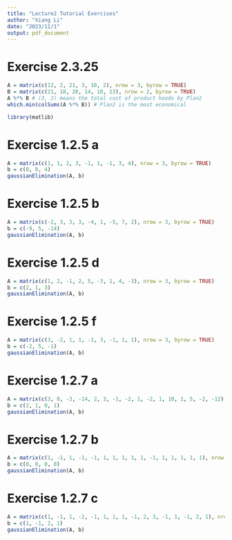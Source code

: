 ```yaml
---
title: "Lecture2 Tutorial Exercises"
author: "Xiang Li"
date: "2023/11/1"
output: pdf_document
---
```

# Exercise 2.3.25
```r
A = matrix(c(12, 2, 21, 3, 10, 2), nrow = 3, byrow = TRUE)
B = matrix(c(21, 18, 20, 14, 10, 13), nrow = 2, byrow = TRUE)
A %*% B # (3, 2) means the total cost of product hoods by Plan2
which.min(colSums(A %*% B)) # Plan2 is the most economical
```
```r
library(matlib)
```
# Exercise 1.2.5 a
```r
A = matrix(c(1, 1, 2, 3, -1, 1, -1, 3, 4), nrow = 3, byrow = TRUE)
b = c(8, 0, 4)
gaussianElimination(A, b)
```
# Exercise 1.2.5 b
```r
A = matrix(c(-2, 3, 3, 3, -4, 1, -5, 7, 2), nrow = 3, byrow = TRUE)
b = c(-9, 5, -14)
gaussianElimination(A, b)
```
# Exercise 1.2.5 d
```r
A = matrix(c(1, 2, -1, 2, 5, -3, 1, 4, -3), nrow = 3, byrow = TRUE)
b = c(2, 1, 3)
gaussianElimination(A, b)
```
# Exercise 1.2.5 f
```r
A = matrix(c(3, -2, 1, 1, -1, 3, -1, 1, 1), nrow = 3, byrow = TRUE)
b = c(-2, 5, -1)
gaussianElimination(A, b)
```
# Exercise 1.2.7 a
```r
A = matrix(c(3, 8, -3, -14, 2, 3, -1, -2, 1, -2, 1, 10, 1, 5, -2, -12), nrow = 4, byrow = TRUE)
b = c(2, 1, 0, 1)
gaussianElimination(A, b)
```
# Exercise 1.2.7 b
```r
A = matrix(c(1, -1, 1, -1, -1, 1, 1, 1, 1, 1, -1, 1, 1, 1, 1, 1), nrow = 4, byrow = TRUE)
b = c(0, 0, 0, 0)
gaussianElimination(A, b)
```
# Exercise 1.2.7 c
```r
A = matrix(c(1, -1, 1, -2, -1, 1, 1, 1, -1, 2, 3, -1, 1, -1, 2, 1), nrow = 4, byrow = TRUE)
b = c(1, -1, 2, 1)
gaussianElimination(A, b)
```
